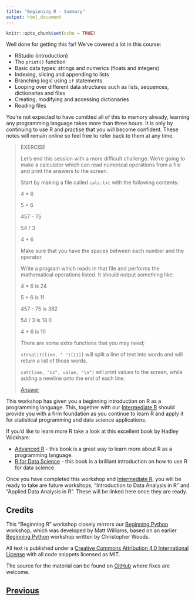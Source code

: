 ```yaml
---
title: "Beginning R - Summary"
output: html_document
---
```


```r
knitr::opts_chunk$set(echo = TRUE)
```

Well done for getting this far! We've covered a lot in this course:

* RStudio (introduction)
* The `print()` function
* Basic data types: strings and numerics (floats and integers)
* Indexing, slicing and appending to lists
* Branching logic using `if` statements
* Looping over different data structures such as lists, sequences, dictionaries and files
* Creating, modifying and accessing dictionaries
* Reading files

You're not expected to have comitted all of this to memory already, 
learning any programming language takes more than three hours. It is 
only by continuing to use R and practise that you will become confident. 
These notes will remain online so feel free to refer back to them at any time.

> EXERCISE
>
> Let's end this session with a more difficult challenge. We're going to make 
> a calculator which can read numerical operations from a file and print the 
> answers to the screen.
>
> Start by making a file called `calc.txt` with the following contents:
>
> 4 * 6
>
> 5 + 6
> 
> 457 - 75
>
> 54 / 3
>
> 4 + 6
>
> Make sure that you have the spaces between each number and the operator.
>
> Write a program which reads in that file and performs the mathematical 
> operations listed. It should output something like:
>
> 4 * 6 is 24
> 
> 5 + 6 is 11
>
> 457 - 75 is 382
>
> 54 / 3 is 18.0
> 
> 4 + 6 is 10
>
> There are some extra functions that you may need;
>
> `strsplit(line, " ")[[1]]` will split a line of text into words 
> and will return a list of those words.
>
> `cat(line, "is", value, "\n")` will print values to the screen,
> while adding a newline onto the end of each line.
> 
> [Answer](summary_answer01.html)

This workshop has given you a beginning introduction on R as a programming
language. This, together with our [Intermediate R](https://chryswoods.com/intermediate_r)
should provide you with a firm foundation as you continue
to learn R and apply it for statistical programming and data science
applications.

If you'd like to learn more R take a look at this excellent book by 
Hadley Wickham:

* [Advanced R](https://adv-r.hadley.nz/index.html) - this book is a great way
to learn more about R as a programming language.
* [R for Data Science](https://r4ds.had.co.nz) - this book is a brilliant
introduction on how to use R for data science.

Once you have completed this workshop and [Intermediate R](https://chryswoods.com/intermediate_r),
you will be ready to take are future workshops, "Introduction to Data Analysis in R"
and "Applied Data Analysis in R". These will be linked here once they 
are ready.

## Credits

This "Beginning R" workshop closely mirrors our
[Beginning Python](https://milliams.com/courses/beginning_python) workshop,
which was developed by Matt Williams, based on an earlier
[Beginning Python](https://chryswoods.com/beginning_python) workshop written
by Christopher Woods.

All text is published under a 
[Creative Commons Attribution 4.0 International License](https://creativecommons.org/licenses/by/4.0/) 
with all code snippets licensed as MIT.

The source for the material can be found on [GitHub](https://github.com/chryswoods/siremol.org/tree/master/chryswoods.com/beginning_r) 
where fixes are welcome.

## [Previous](files.html)
